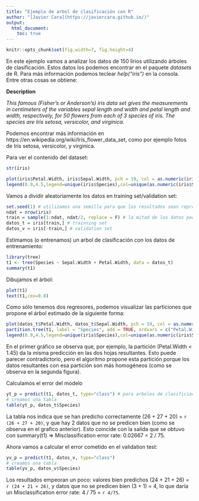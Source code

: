 ```yaml
---
title: "Ejemplo de arbol de clasificación con R"
author: "[Javier Cara](https://javiercara.github.io/)"
output: 
  html_document:
    toc: true 
---
```


```r
knitr::opts_chunk$set(fig.width=7, fig.height=4) 
```


En este ejemplo vamos a analizar los datos de 150 lirios utilizando árboles de clasificación. Estos datos los podemos encontrar en el paquete *datasets* de R. Para más información podemos teclear *help("iris")* en la consola. Entre otras cosas se obtiene:

**Description**

*This famous (Fisher's or Anderson's) iris data set gives the measurements in centimeters of the variables sepal length and width and petal length and width, respectively, for 50 flowers from each of 3 species of iris. The species are Iris setosa, versicolor, and virginica.*

Podemos encontrar más información en https://en.wikipedia.org/wiki/Iris_flower_data_set, como por ejemplo fotos de Iris setosa, versicolor, y virginica.

Para ver el contenido del dataset:

```r
str(iris)
```

```r
plot(iris$Petal.Width, iris$Sepal.Width, pch = 19, col = as.numeric(iris$Species)+1, xlab = "Petal.Width", ylab = "Sepal.Width")
legend(0.9,4.5,legend=unique(iris$Species),col=unique(as.numeric(iris$Species)+1),pch=19)
```

Vamos a dividir aleatoriamente los datos en training set/validation set:
```r
set.seed(1) # utilizamos una semilla para que los resultados sean reproducibles
ndat = nrow(iris)
train = sample(1:ndat, ndat/2, replace = F) # la mitad de los datos para entranamiento
datos_t = iris[train,] # trainning set
datos_v = iris[-train,] # validation set
```

Estimamos (o entrenamos) un arbol de clasificación con los datos de entrenamiento:

```r
library(tree)
t1 <- tree(Species ~ Sepal.Width + Petal.Width, data = datos_t)
summary(t1)
```

Dibujamos el árbol:

```r
plot(t1)
text(t1,cex=0.8)
```

Como sólo tenemos dos regresores, podemos visualizar las particiones que propone el árbol estimado de la siguiente forma:

```r
plot(datos_t$Petal.Width, datos_t$Sepal.Width, pch = 19, col = as.numeric(datos_t$Species)+1, xlab = "Petal.Width", ylab = "Sepal.Width" )
partition.tree(t1, label = "Species", add = TRUE, ordvars = c("Petal.Width","Sepal.Width"))
legend(0.9,4.5,legend=unique(iris$Species),col=unique(as.numeric(iris$Species)+1),pch=19)
```

En el primer gráfico se observa que, por ejemplo, la partición (Petal.Width < 1.45) da la misma predicción en las dos hojas resultantes. Esto puede parecer contradictorio, pero el algoritmo propone esta partición porque los datos resultantes con esa partición son más homogéneos (como se observa en la segunda figura).

Calculamos el error del modelo

```r
yt_p = predict(t1, datos_t, type="class") # para arboles de clasificiacion hay que poner type = "class"
# creamos una tabla
table(yt_p, datos_t$Species)
```

La tabla nos indica que se han predicho correctamente (26 + 27 + 20) = `r (26 + 27 + 20) `, y que hay 2 datos que no se predicen bien (como se observa en el grafico anterior). Esto coincide con la salida que se obtuvo con summary(t1) => Misclassification error rate: 0.02667 = 2 / 75.

Ahora vamos a calcular el error cometido en el validation test:
```r
yv_p = predict(t1, datos_v, type="class")
# creamos una tabla
table(yv_p, datos_v$Species)
```

Los resultados empeoran un poco: valores bien predichos (24 + 21 + 26) = `r (24 + 21 + 26)`, y datos que no se predicen bien (3 + 1) = 4, lo que daría un Misclassification error rate: 4 / 75 = `r 4/75`.

